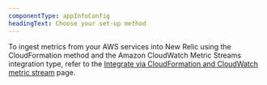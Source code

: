 ```yaml
---
componentType: appInfoConfig
headingText: Choose your set-up method
---
```

To ingest metrics from your AWS services into New Relic using the CloudFormation method and the Amazon CloudWatch Metric Streams integration type, refer to the [Integrate via CloudFormation and CloudWatch metric stream](/docs/infrastructure/amazon-integrations/aws-integration-for-metrics/via-cloudformation) page.